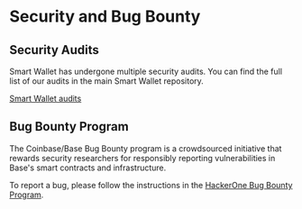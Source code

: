 # Security and Bug Bounty

## Security Audits

Smart Wallet has undergone multiple security audits. You can find the full list of our audits in the main Smart Wallet repository.

[Smart Wallet audits](https://github.com/coinbase/smart-wallet/tree/main/audits)

## Bug Bounty Program

The Coinbase/Base Bug Bounty program is a crowdsourced initiative that rewards security researchers
for responsibly reporting vulnerabilities in Base's smart contracts and infrastructure.

To report a bug, please follow the instructions in
the [HackerOne Bug Bounty Program](https://hackerone.com/coinbase?type=team).
